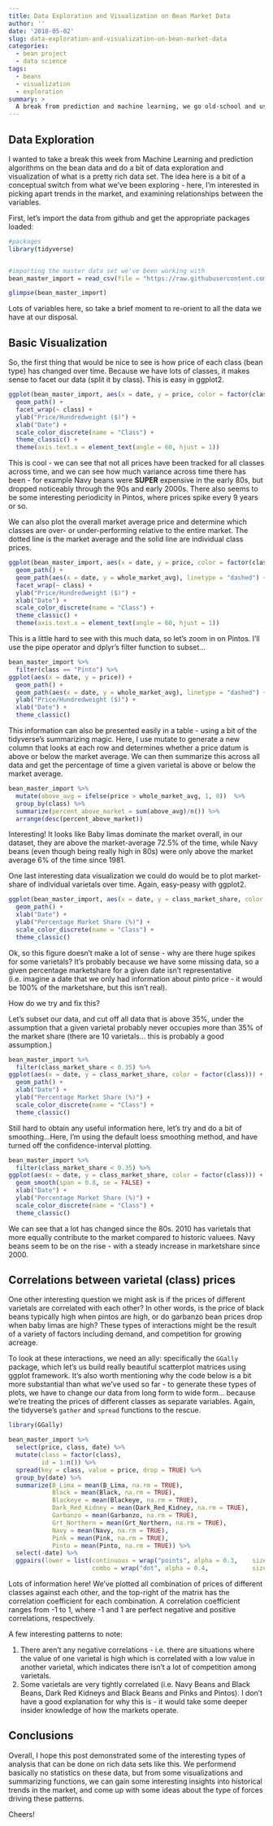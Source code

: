 ```yaml
---
title: Data Exploration and Visualization on Bean Market Data
author: ''
date: '2018-05-02'
slug: data-exploration-and-visualization-on-bean-market-data
categories:
  - bean project
  - data science
tags:
  - beans
  - visualization
  - exploration  
summary: >
  A break from prediction and machine learning, we go old-school and use some visualization and summary techniques from the Tidyverse to explore the bean data set we've built in the last few posts. 
---
```


## Data Exploration  

I wanted to take a break this week from Machine Learning and prediction algorithms on the bean data and do a bit of data exploration and visualization of what is a pretty rich data set. The idea here is a bit of a conceptual switch from what we've been exploring - here, I'm interested in picking apart trends in the market, and examining relationships between the variables. 

First, let's import the data from github and get the appropriate packages loaded: 

```r
#packages
library(tidyverse)


#importing the master data set we've been working with
bean_master_import = read_csv(file = "https://raw.githubusercontent.com/keatonwilson/beans/master/data/bean_master_joined.csv")

glimpse(bean_master_import)
```

Lots of variables here, so take a brief moment to re-orient to all the data we have at our disposal. 

## Basic Visualization  

So, the first thing that would be nice to see is how price of each class (bean type) has changed over time. Because we have lots of classes, it makes sense to facet our data (split it by class). This is easy in ggplot2.  

```r

ggplot(bean_master_import, aes(x = date, y = price, color = factor(class))) +
  geom_path() +
  facet_wrap(~ class) +
  ylab("Price/Hundredweight ($)") +
  xlab("Date") +
  scale_color_discrete(name = "Class") +
  theme_classic() +
  theme(axis.text.x = element_text(angle = 60, hjust = 1))
```

This is cool - we can see that not all prices have been tracked for all classes across time, and we can see how much variance across time there has been - for example Navy beans were **SUPER** expensive in the early 80s, but dropped noticeably through the 90s and early 2000s. There also seems to be some interesting periodicity in Pintos, where prices spike every 9 years or so.

We can also plot the overall market average price and determine which classes are over- or under-performing relative to the entire market. The dotted line is the market average and the solid line are individual class prices. 

```r

ggplot(bean_master_import, aes(x = date, y = price, color = factor(class))) +
  geom_path() +
  geom_path(aes(x = date, y = whole_market_avg), linetype = "dashed") +
  facet_wrap(~ class) +
  ylab("Price/Hundredweight ($)") +
  xlab("Date") +
  scale_color_discrete(name = "Class") +
  theme_classic() +
  theme(axis.text.x = element_text(angle = 60, hjust = 1))
```

This is a little hard to see with this much data, so let's zoom in on Pintos. I'll use the pipe operator and dplyr's filter function to subset...  

```r
bean_master_import %>%
  filter(class == "Pinto") %>%
ggplot(aes(x = date, y = price)) +
  geom_path() +
  geom_path(aes(x = date, y = whole_market_avg), linetype = "dashed") +
  ylab("Price/Hundredweight ($)") +
  xlab("Date") +
  theme_classic()
```

This information can also be presented easily in a table - using a bit of the tidyverse's summarizing magic. Here, I use mutate to generate a new column that looks at each row and determines whether a price datum is above or below the market average. We can then summarize this across all data and get the percentage of time a given varietal is above or below the market average.  
```r

bean_master_import %>%
  mutate(above_avg = ifelse(price > whole_market_avg, 1, 0))  %>%
  group_by(class) %>%
  summarize(percent_above_market = sum(above_avg)/n()) %>%
  arrange(desc(percent_above_market))
```

Interesting! It looks like Baby limas dominate the market overall, in our dataset, they are above the market-average 72.5% of the time, while Navy beans (even though being really high in 80s) were only above the market average 6% of the time since 1981. 

One last interesting data visualization we could do would be to plot market-share of individual varietals over time. Again, easy-peasy with ggplot2. 

```r
ggplot(bean_master_import, aes(x = date, y = class_market_share, color = factor(class))) +
  geom_path() +
  xlab("Date") +
  ylab("Percentage Market Share (%)") +
  scale_color_discrete(name = "Class") +
  theme_classic()
```

Ok, so this figure doesn't make a lot of sense - why are there huge spikes for some varietals? It's probably because we have some missing data, so a given percentage marketshare for a given date isn't representative (i.e. imagine a date that we only had information about pinto price - it would be 100% of the marketshare, but this isn't real).  

How do we try and fix this?  

Let's subset our data, and cut off all data that is above 35%, under the assumption that a given varietal probably never occupies more than 35% of the market share (there are 10 varietals... this is probably a good assumption.)  

```r
bean_master_import %>%
  filter(class_market_share < 0.35) %>%
ggplot(aes(x = date, y = class_market_share, color = factor(class))) +
  geom_path() +
  xlab("Date") +
  ylab("Percentage Market Share (%)") +
  scale_color_discrete(name = "Class") +
  theme_classic()
```
Still hard to obtain any useful information here, let's try and do a bit of smoothing...Here, I'm using the default loess smoothing method, and have turned off the confidence-interval plotting.

```r
bean_master_import %>%
  filter(class_market_share < 0.35) %>%
ggplot(aes(x = date, y = class_market_share, color = factor(class))) +
  geom_smooth(span = 0.8, se = FALSE) +
  xlab("Date") +
  ylab("Percentage Market Share (%)") +
  scale_color_discrete(name = "Class") +
  theme_classic()
```

We can see that a lot has changed since the 80s. 2010 has varietals that more equally contribute to the market compared to historic valuees. Navy beans seem to be on the rise - with a steady increase in marketshare since 2000. 

## Correlations between varietal (class) prices

One other interesting question we might ask is if the prices of different varietals are correlated with each other? In other words, is the price of black beans typically high when pintos are high, or do garbanzo bean prices drop when baby limas are high? These types of interactions might be the result of a variety of factors including demand, and competition for growing acreage.  

To look at these interactions, we need an ally: specifically the `GGally` package, which let's us build really beautiful scatterplot matrices using ggplot framework. It's also worth mentioning why the code below is a bit more substantial than what we've used so far - to generate these types of plots, we have to change our data from long form to wide form... because we're treating the prices of different classes as separate variables. Again, the tidyverse's `gather` and `spread` functions to the rescue. 

```r
library(GGally)

bean_master_import %>%
  select(price, class, date) %>%
  mutate(class = factor(class), 
         id = 1:n()) %>%
  spread(key = class, value = price, drop = TRUE) %>%
  group_by(date) %>%
  summarize(B_Lima = mean(B_Lima, na.rm = TRUE),
            Black = mean(Black, na.rm = TRUE),
            Blackeye = mean(Blackeye, na.rm = TRUE),
            Dark_Red_Kidney = mean(Dark_Red_Kidney, na.rm = TRUE),
            Garbanzo = mean(Garbanzo, na.rm = TRUE),
            Grt_Northern = mean(Grt_Northern, na.rm = TRUE),
            Navy = mean(Navy, na.rm = TRUE),
            Pink = mean(Pink, na.rm = TRUE),
            Pinto = mean(Pinto, na.rm = TRUE)) %>%
  select(-date) %>%
  ggpairs(lower = list(continuous = wrap("points", alpha = 0.3,    size=0.1), 
                       combo = wrap("dot", alpha = 0.4,            size=0.2) ))


```
Lots of information here! We've plotted all combination of prices of different classes against each other, and the top-right of the matrix has the correlation coefficient for each combination. A correlation coefficient ranges from -1 to 1, where -1 and 1 are perfect negative and positive correlations, respectively.  

A few interesting patterns to note:  

1.  There aren't any negative correlations - i.e. there are situations where the value of one varietal is high which is correlated with a low value in another varietal, which indicates there isn't a lot of competition among varietals.  
2. Some varietals are very tightly correlated (i.e. Navy Beans and Black Beans, Dark Red Kidneys and Black Beans and Pinks and Pintos). I don't have a good explanation for why this is - it would take some deeper insider knowledge of how the markets operate.  

## Conclusions  
Overall, I hope this post demonstrated some of the interesting types of analysis that can be done on rich data sets like this. We performend basically no statistics on these data, but from some visualizations and summarizing functions, we can gain some interesting insights into historical trends in the market, and come up with some ideas about the type of forces driving these patterns.  

Cheers!
